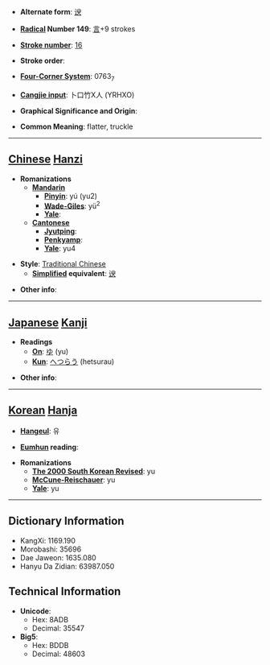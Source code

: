 * '''Alternate form''': [[谀]]

* '''[[Wiktionary:Chinese radical index| Radical]] Number 149''': [[Wiktionary:Chinese radical index 言|言]]+9 strokes

* '''[[Wiktionary:Chinese total strokes index|Stroke number]]''': [[Wiktionary:Chinese total strokes index 16|16]]

* '''Stroke order''': 

* '''[[Wiktionary:Chinese four corner index|Four-Corner System]]''': 0763<sub>7</sub>

* '''[[Wiktionary:Chinese Cangjie index|Cangjie input]]''': 卜口竹X人 (YRHXO)

* '''Graphical Significance and Origin''': 

* '''Common Meaning''': flatter, truckle

----

== [[Chinese]] [[Hanzi]] ==

* '''Romanizations'''
** '''[[Mandarin]]'''
*** '''[[Pinyin]]''': yú (yu2)
*** '''[[Wade-Giles]]''': yü<sup>2</sup>
*** '''[[Yale]]''': 
** '''[[Cantonese]]'''
*** '''[[Jyutping]]''':
*** '''[[Penkyamp]]''': 
*** '''[[Yale]]''': yu4

* '''Style''': [[Traditional Chinese]] 
** '''[[Simplified Chinese|Simplified]] equivalent''': [[谀]]

* '''Other info''': 

----

== [[Japanese]] [[Kanji]] ==

* '''Readings'''
** '''[[On]]''': [[ゆ]] (yu)
** '''[[Kun]]''': [[へつらう]] (hetsurau)

* '''Other info''':  

----

== [[Korean]] [[Hanja]] ==

* '''[[Hangeul]]''': 유

* '''[[Eumhun]] reading''': 

* '''Romanizations'''
** '''[[The 2000 South Korean Revised Romanization|The 2000 South Korean Revised]]''': yu
** '''[[McCune-Reischauer]]''': yu
** '''[[Yale]]''': yu

----

== Dictionary Information ==

* KangXi: 1169.190
* Morobashi: 35696
* Dae Jaweon: 1635.080
* Hanyu Da Zidian: 63987.050

== Technical Information ==

* '''Unicode''':
** Hex: 8ADB
** Decimal: 35547
* '''Big5''':
** Hex: BDDB
** Decimal: 48603